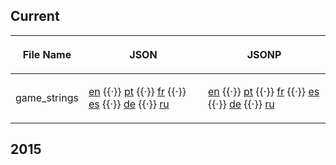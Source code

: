 ==Current==
{| class="wikitable sortable plainlinks"
! File Name
! JSON
! JSONP
|-
| game_strings || [http://cdn.clubpenguin.com/play/en/web_service/game_configs/game_strings.json en] {{·}} [http://cdn.clubpenguin.com/play/pt/web_service/game_configs/game_strings.json pt] {{·}} [http://cdn.clubpenguin.com/play/fr/web_service/game_configs/game_strings.json fr] {{·}} [http://cdn.clubpenguin.com/play/es/web_service/game_configs/game_strings.json es] {{·}} [http://cdn.clubpenguin.com/play/de/web_service/game_configs/game_strings.json de] {{·}} [http://cdn.clubpenguin.com/play/ru/web_service/game_configs/game_strings.json ru] || [http://cdn.clubpenguin.com/play/en/web_service/game_configs/game_strings.jsonp en] {{·}} [http://cdn.clubpenguin.com/play/pt/web_service/game_configs/game_strings.jsonp pt] {{·}} [http://cdn.clubpenguin.com/play/fr/web_service/game_configs/game_strings.jsonp fr] {{·}} [http://cdn.clubpenguin.com/play/es/web_service/game_configs/game_strings.jsonp es] {{·}} [http://cdn.clubpenguin.com/play/de/web_service/game_configs/game_strings.jsonp de] {{·}} [http://cdn.clubpenguin.com/play/ru/web_service/game_configs/game_strings.jsonp ru]
|}
==2015==
{{2015GameConfigs|pre2={{:Game Strings/Apr23}}
|title=game_strings}}